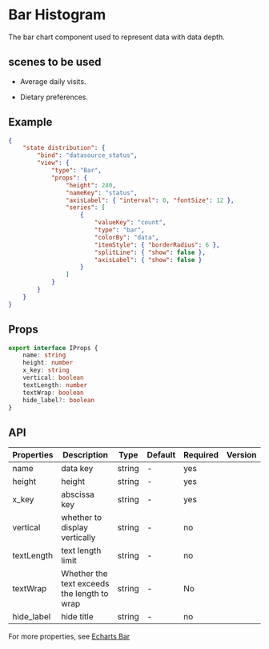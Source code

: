 # Bar Histogram

The bar chart component used to represent data with data depth.

## scenes to be used

- Average daily visits.

- Dietary preferences.

## Example

```json
{
	"state distribution": {
		"bind": "datasource_status",
		"view": {
			"type": "Bar",
			"props": {
				"height": 240,
				"nameKey": "status",
				"axisLabel": { "interval": 0, "fontSize": 12 },
				"series": [
					{
						"valueKey": "count",
						"type": "bar",
						"colorBy": "data",
						"itemStyle": { "borderRadius": 6 },
						"splitLine": { "show": false },
						"axisLabel": { "show": false }
					}
				]
			}
		}
	}
}
```

## Props

```ts
export interface IProps {
	name: string
	height: number
	x_key: string
	vertical: boolean
	textLength: number
	textWrap: boolean
	hide_label?: boolean
}
```

## API

| Properties | Description                                 | Type   | Default | Required | Version |
| ---------- | ------------------------------------------- | ------ | ------- | -------- | ------- |
| name       | data key                                    | string | -       | yes      |         |
| height     | height                                      | string | -       | yes      |         |
| x_key      | abscissa key                                | string | -       | yes      |         |
| vertical   | whether to display vertically               | string | -       | no       |         |
| textLength | text length limit                           | string | -       | no       |         |
| textWrap   | Whether the text exceeds the length to wrap | string | -       | No       |         |
| hide_label | hide title                                  | string | -       | no       |         |

For more properties, see [Echarts Bar](https://echarts.apache.org/examples/en/index.html#chart-type-bar)
